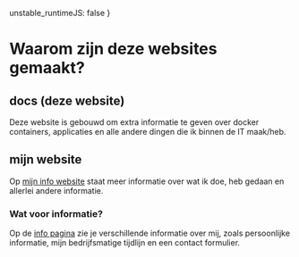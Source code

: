  unstable_runtimeJS: false
 }

# Waarom zijn deze websites gemaakt?

## docs (deze website)

Deze website is gebouwd om extra informatie te geven over docker containers, applicaties en alle andere dingen die ik binnen de IT maak/heb.


## mijn website

Op [mijn info website](https://info.tristanhollander.nl) staat meer informatie over wat ik doe, heb gedaan en allerlei andere informatie.

### Wat voor informatie?

Op de [info pagina](https://info.tristanhollander.nl) zie je verschillende informatie over mij, zoals persoonlijke informatie, mijn bedrijfsmatige tijdlijn en een contact formulier.





